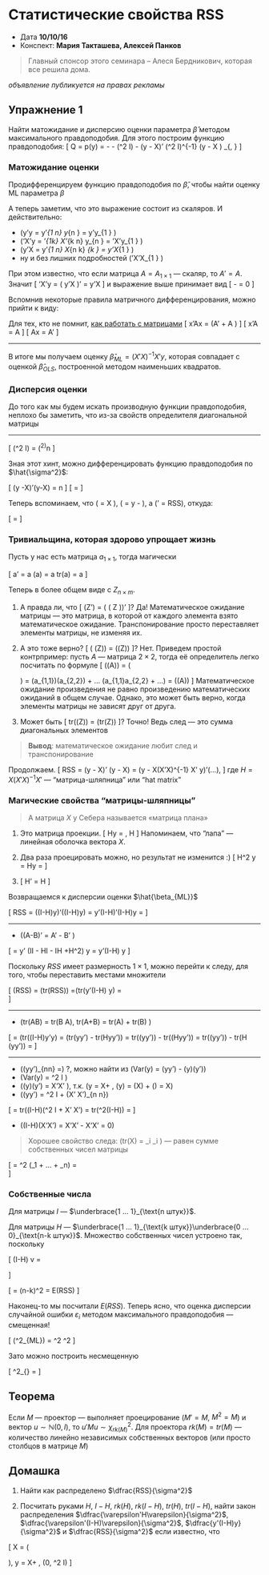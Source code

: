 # Статистические свойства RSS {#hints_and_hats}

* Датa __10/10/16__
* Конспект: __Мария Такташева, Алексей Панков__

> Главный спонсор этого семинара -- Алеся Бердникович, которая все решила дома.

_объявление публикуется на правах рекламы_

## Упражнение 1 {#problem1}

Найти матожидание и дисперсию оценки параметра $\hat{\beta}$ методом максимального правдоподобия. Для этого построим функцию правдоподобия:
\[ Q = \ln p(y)  = - \dfrac{n}{2} \ln 2 \pi - \dfrac{1}{2} \ln \det\left(\sigma^2 I\right) - \dfrac{1}{2} (y - X\beta)' (\sigma^2 I)^{-1} (y - X \beta) \rightarrow \max_{\hat{\beta}, \hat{\sigma^2}} \]

### Матожидание оценки {#beta_exp_value}
Продифференцируем функцию правдоподобия по $\hat{\beta}$, чтобы найти оценку ML параметра $\beta$

\begin{align} 
\dfrac{\partial Q}{\partial \hat{\beta}} = \dfrac{\partial}{\partial \hat{\beta}}
\left[ -\dfrac{1}{2} \left(y - X\hat{\beta} \right)'\left(\sigma^2 I\right)^{-1}\left(y- X\hat{\beta} \right) \right] = 
-\dfrac{1}{2\sigma^2 I} \dfrac{\partial}{\partial \hat{\beta}} 
\left[\left(y' - \hat{\beta}'X'\right)\left(y - X\hat{\beta}\right)\right] = \\
= -\dfrac{1}{2\sigma^2 I} \dfrac{\partial}{\partial \hat{\beta}} 
\left[ y'y -\hat{\beta}'X'y - y'X\hat{\beta} - \hat{\beta}X'X\hat{\beta} \right] = 0
\end{align}

А теперь заметим, что это выражение состоит из скаляров. И действительно:

* \(y'y = y'_{1 \times n} \times y_{n \times 1} = y'y_{1 \times 1} \)
* \(\hat{\beta}'X'y = \hat{\beta}'_{1\times k} \times X'_{k \times n} \times y_{n \times 1} = \hat{\beta}'X'y_{1 \times 1} \)
* \(y'X\hat{\beta} = y'_{1 \times n} \times X_{n \times k} \times \hat{\beta}_{k \times 1} = y'X\hat{\beta}_{1 \times 1} \)
* ну и без лишних подробностей \(\hat{\beta}'X'X\hat{\beta}_{1 \times 1} \)


 
При этом известно, что если матрица $A = A_{1 \times 1}$ --- скаляр, то $A'= A$. 
Значит \[ \hat{\beta}'X'y = \left( y'X\hat{\beta} \right)' = y'X\hat{\beta} \]
и выражение выше принимает вид
\[ -\dfrac{1}{2\sigma^2 I} \dfrac{\partial}{\partial \hat{\beta}} 
\left[ y'y -\hat{\beta}'X'y - 2\hat{\beta}X'X\hat{\beta} \right]  = 0 \]

Вспомнив некоторые правила матричного дифференцирования, можно прийти к виду:
\begin{align} 
-\dfrac{1}{2\sigma^2 I} \left[ -2X'y + X'X\hat{\beta} + \left(X'X\right)'\hat{\beta} \right] = 
\nonumber \\ = 
-\dfrac{1}{2\sigma^2 I} \left[ -2X'y + 2X'X \hat{\beta} \right] = 0 
\end{align}

Для тех, кто не помнит, [как работать с матрицами](http://www.atmos.washington.edu/~dennis/MatrixCalculus.pdf)
\[ \dfrac{\partial}{\partial x} x'Ax = \left(A' + A \right) \]
\[ \dfrac{\partial}{\partial x} x'A = A \] 
\[ \dfrac{\partial}{\partial x} Ax = A' \] 



***
В итоге мы получаем оценку $\hat{\beta}_{ML} = \left(X'X\right)^{-1}X'y$, которая совпадает с оценкой $\hat{\beta}_{OLS}$, построенной методом наименьших квадратов. 

### Дисперсия оценки {#beta_var}
До того как мы будем искать производную функции правдоподобия, неплохо бы заметить, что из-за свойств определителя диагональной матрицы



***


\[
\det\left(\sigma^2 I\right) = \left(\sigma^2\right)^n
\]



Зная этот хинт, можно дифференцировать функцию правдоподобия по $\hat{\sigma^2}$:
\begin{align}
\dfrac{\partial Q}{\partial \hat{\sigma^2}} = \dfrac{1}{2} \left(y -X\hat{\beta}\right)'\left(y-X\hat{\beta}\right)\cdot \dfrac{1}{(\hat{\sigma^2})^2} - \dfrac{1}{2} \cdot \dfrac{n}{\hat{\sigma^2}} = 0 
\end{align}

\[
\left(y -X\hat{\beta}\right)'\left(y-X\hat{\beta}\right) = n\hat{\sigma^2} 
\]
\[
\hat{\sigma^2} = \dfrac{(y -X\hat{\beta})'(y-X\hat{\beta})}{n}
\]

Теперь вспоминаем, что \(\hat{y} = X\hat{\beta} \), \(\hat{\varepsilon} = y - \hat{y} \), а \(\hat{\varepsilon}'\hat{\varepsilon} = RSS\), откуда:

\[
\hat{\sigma^2} = \dfrac{RSS}{n} 
\]



### Тривиальщина, которая здорово упрощает жизнь {#trivial_hints}

Пусть у нас есть матрица $a_{1\times 1}$, тогда магически

\[
a' = a \quad \det(a) = a \quad tr(a) = a 
\]



Теперь в более общем виде c $Z_{n\times m}$. 

1. А правда ли, что
\[ 
\mathbb{E} \left(Z'\right) = \left( \mathbb{E} \left( Z \right)\right)' 
\]?
Да! Математическое ожидание матрицы --- это матрица, в которой от каждого элемента взято математическое ожидание. Транспонирование просто переставляет элементы матрицы, не изменяя их.

2. А это тоже верно?
\[ 
\det \left(\mathbb{E} \left(Z\right)\right) = \mathbb{E}\left(\det\left(Z\right)\right) 
\]?
Нет. Приведем простой контрпример: пусть $A$ --- матрица $2\times 2$, тогда её определитель легко посчитать по формуле 
\[
\det\left(\mathbb{E}(A)\right) = \det 
  \left( 
  \begin{matrix}
    \mathbb{E}(a_{1,1}) & \mathbb{E}(a_{1,2}) \\
    \mathbb{E}(a_{2,1}) & \mathbb{E}(a_{2,2})
 \end{matrix} 
 \right) = \mathbb{E}(a_{1,1})\mathbb{E}(a_{2,2}) + ... \ne 
 \mathbb{E}\left(a_{1,1}a_{2,2} + ...\right) = \mathbb{E}(\det(A)) 
\]
Математическое ожидание произведения не равно произведению математических ожиданий в общем случае. Однако, это может быть верно, когда элементы матрицы не зависят друг от друга.



3. Может быть
\[
tr\left(\mathbb{E}\left(Z\right)\right) = \mathbb{E}\left(tr\left(Z\right)\right)
\]?
Точно! Ведь след --- это сумма диагональных элементов

> __Вывод__:
математическое ожидание любит след и транспонирование

Продолжаем.
\[
RSS = (y - X\hat{\beta})' (y - X\hat{\beta}) = (y - X(X'X)^{-1} X' y)'(...), 
\]
где $H = X(X'X)^{-1} X'$ --- "матрица-шляпница" или "hat matrix"

### Магические свойства "матрицы-шляпницы" {#hat_matrix}

> А матрица $X$ у Себера называется «матрица плана»

1. Это матрица проекции. 
\[
Hy = \hat{y}, \quad H\times \text{любой вектор = проекция этого вектора на "лапу"} 
\] 
Напоминаем, что "лапа" --- линейная оболочка вектора $X$.

2. Два раза проецировать можно, но результат не изменится :) 
\[
H^2 y = Hy = \hat{y} 
\]

3. 
\[
H' = H
\]

Возвращаемся к дисперсии оценки $\hat{\beta_{ML}}$

 \[ RSS = ((I-H)y)'((I-H)y) = y'(I-H)'(I-H)y = \]

***
* \((A-B)' = A' - B' \Rightarrow \)

\[
= y' (II - HI - IH +H^2) y = y'(I-H) y 
\]



Поскольку $RSS$ имеет размерность $1\times 1$, можно перейти к следу, для того, чтобы переставить местами множители

\[
\mathbb{E}(RSS) = \mathbb{E}(tr(RSS)) =\mathbb{E}(tr(y'(I-H) y) =  
\]

***
* \(tr(A\cdot B) = tr(B \cdot A), \quad tr(A+B) = tr(A) + tr(B) \Rightarrow \)



\[
= \mathbb{E}(tr((I-H)y'y) =  \mathbb{E}(tr(yy') - tr(Hyy')) = tr(\mathbb{E}(yy')) - tr(\mathbb{E}(Hyy')) = tr(\mathbb{E}(yy')) - tr(H \mathbb{E}(yy'))  = 
\]


***

* \(\mathbb{E}(yy')_{n\times n} =\) ?, можно найти из \(Var(y) = \mathbb{E}(yy') - \mathbb{E}(y)\mathbb{E}(y')\)
* \(Var(y) = \sigma^2 I\ \)
* \(\mathbb{E}(y)\mathbb{E}(y') = X\beta \beta'X' \), т.к. \(y = X\beta + \varepsilon, \mathbb{E}(y) = \mathbb{E}(X\beta) + \mathbb{E}(\varepsilon) = X\beta \)
* \(\Rightarrow  \mathbb{E}(yy') = \sigma^2 I + (X\beta \beta' X')_{n \times n}\)



\[
= tr((I-H)(\sigma^2 I + X\beta \beta' X')  = tr(\sigma^2(I-H)) = 
\]

* \((I-H)(X\beta \beta'X') = X\beta \beta'X' - X\beta \beta'X' = 0\)

> Хорошее свойство следа: \(tr(X) = \sum_i \lambda_i \) --- равен сумме собственных чисел матрицы 



\[ 
= \sigma^2 (\lambda_1 + ... + \lambda_n) =  
\]

### Собственные числа{#eigenvalue}

Для матрицы $I$ --- $\underbrace{1 ... 1}_{\text{n штук}}$.

Для матрицы $H$ --- $\underbrace{1 ... 1}_{\text{k штук}}\underbrace{0 ... 0}_{\text{n-k штук}}$. Множество собственных чисел устроено так, поскольку

\[ 
(I-H) v = 
\begin{cases}
1 \cdot v \text{ для перпендикуляров лапе}\\
0 \cdot v \text{ для лежащих в лапе}
\end{cases} 
\]



\[ 
= (n-k)\sigma^2 = E(RSS)
\]

Наконец-то мы посчитали $E(RSS)$. Теперь ясно, что оценка дисперсии случайной ошибки $\varepsilon_i$ методом максимального правдоподобия --- смещенная!

\[
\mathbb{E} (\hat{\sigma}^2_{ML}) = \dfrac{n-k}{n} \sigma^2 \ne \sigma^2 
\]

Зато можно построить несмещенную

\[
\hat{\sigma}^2_{\text{скорр}} = \dfrac{RSS}{n-k} 
\]



## Теорема {#theorem}

Если $M$ --- проектор --- выполняет проецирование ($M' = M$, $M^2 = M$) и вектор $u \sim \mathbb{N}(0, I)$, то $u'Mu \sim \chi^2_{rk (M)}$. Для проектора $rk(M)= tr(M)$ --- количество линейно независимых собственных векторов (или просто столбцов в матрице $M$)

## Домашка {#home_tasks}

1. Найти как распределено $\dfrac{RSS}{\sigma^2}$

2. Посчитать руками $H$, $I-H$, $rk(H)$, $rk(I-H)$, $tr(H)$, $tr(I-H)$, найти закон распределения $\dfrac{\varepsilon'H\varepsilon}{\sigma^2}$, $\dfrac{\varepsilon'(I-H)\varepsilon}{\sigma^2}$,  $\dfrac{y'(I-H)y}{\sigma^2}$ и $\dfrac{RSS}{\sigma^2}$ если известно, что 

\[
X = \left( \begin{matrix} 1 & 0.1 \\ 1 & 0.2 \\ 1 & 0.3 \end{matrix} \right), \quad y = X\beta + \varepsilon, \quad \varepsilon \sim \mathbb{N}(0, \sigma^2 I)
\]

